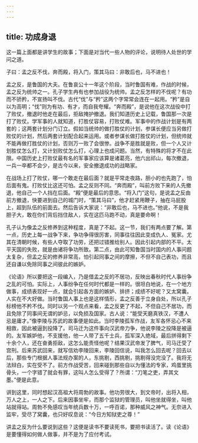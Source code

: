 ```yaml
---
---
---
```

title: 功成身退
---




这一篇上面都是讲学生的故事；下面是对当代一些人物的评论，说明待人处世的学问之道。

子曰：孟之反不伐，奔而殿，将入门，策其马曰：非敢后也，马不进也！

孟之反，是鲁国的大夫。在鲁哀公十一年这个阶段，当时鲁国有难，作战的时候，孟之反为统帅之一。孔子学生冉有也参加战役为统帅。孟之反怎样的不伐呢？有功而不骄矜，不宣扬叫不伐。古代“伐”与“矜”这两个字常常会连在一起用。“矜”是自以为高明；“伐”则为有功、有才，而自我夸耀。“奔而殿”，是说他在这次战役中打了败仗，撤退时他走在最后，拒敌掩护撤退。我们知道历史上记载，鲁国那一次是打了败仗。学军事的人就知道，打胜仗容易，打败仗难。军事中的作战计划是有两套的；这两套计划分门订立。假如当统帅的做打胜仗的计划，参谋长便应当另做打败仗的计划，然后两套计划配合起来运用。或者参谋长做打胜仗的计划，但统帅就不能再做打胜仗的计划，否则万一败了会很惨。战争不是胜就是败，但一个人又计划胜仗怎么打，又计划败仗怎么打，心理上也成问题。当然，有特殊的将才不在此限。中国历史上打败仗最有名的军事家应该算是诸葛亮，他六出祁山，每次撤退，一兵一卒都不会少，是古今以来，安全撤退成功的战略家。

在战场上打了败仗，哪一个敢走在最后面？就是平常走夜路，胆小的也先跑了，怕后面有鬼。打败仗比这还可怕。孟之反则不同。“奔而殿”，叫前方败下来的人先撤退，他自己一个人挡在后面。“殿”便是最后的意思。“将入门”这句，是说孟之反由前方撤退，快要进到自己的城门时，“策其马曰”，他才赶紧用鞭子，抽在马屁股上，超到队伍的前面去。然后告诉大家说：“非敢后也，马不进也。”他说，不是我胆子大，敢在你们背后挡住敌人，实在这匹马跑不动，真是要命啊！

孔子认为像孟之反修养到这种程度，真是了不起。这一节，我们有两点要了解。第一点，历史上每一战争下来，争功争得很厉害，同事往往因此变成仇人、冤家。尤其在清朝时候，有些人夺取了功劳，还把过错推给别人。因此引起内部的不平。太平天国的失败，就是由诸将争功所致。第二点，由此可知鲁国当时国内的人事问题太复杂，但孟之反的修养非常高，怕引起同事之间的摩擦，不但不自己表功，而且还自谦以免除同事之间彼此的嫉妒。

《论语》所以要把这一段编入，乃是借孟之反的不居功，反映出春秋时代人事纷争之乱的可怕。实际上，人事纷争在任何时代都是一样的。很坦白地说，在一个地方做事，成绩表现好一点，就会引起各方面的嫉妒、排挤；成绩不好呢？又太窝囊。人实在不大好做。当时鲁国人事上也是这样情形，孟之反善于立身自处，所以孔子标榜他不矜不伐。同时以另一个观点来看，孟之反更了不起，不但自己不居功，而且免除了同事间无谓的妒忌，以免损及国家。古人说：“能受天磨真铁汉，不遭人忌是庸才。”像李陵与苏武的故事便是如此。当时李陵孤军作战，友军各怀忌心不来相救，因此被逼到投降了。司马迁为这件事向汉武帝力争，他说李陵之投降是被逼的。友军嫉妒他，不支援他，他一人带了五千士兵，孤军深入绝域，最后拼得剩下十余个人，还在奋勇拒敌，这怎么能责怪他呢？结果汉武帝发了脾气，司马迁受了宫刑。后来苏武回来，就写信劝李陵回来，李陵回信说，叫我怎么回去呢？回去以后，那些专门根据人事法规办案的人，东挑剔，西挑剔，挑剔得没完没了。我将无法辩白，实在受不了。前方作战受苦，回来碰到那些自以为懂法的专家，鸡蛋里挑骨头，一个字错了就会有罪，这叫人怎么受得了？所谓：“刀笔之吏，弄其文墨。”便是此意。

讲到这里，同时想起汉高祖大将周勃的故事。他功劳很大，到文帝时，出将入相，万人之上，一人之下。后来因事坐牢，而那个监狱的管理员，叫他坐就得坐，叫他站就得站。周勃不免感叹当年统兵数十万，一呼百诺，那种威风之神气。无奈进入监牢，受尽了窝囊，也只好叹息说：“今日方知狱吏之尊！”

讲孟之反为什么要说到这些？这便是读书不要读死书，要把书读活了。读《论语》是要懂得如何做人做事，并不是为了应付考试。